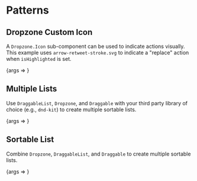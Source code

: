 
<Meta title="Packages/Drag-Drop/[patterns]" component={Dropzone} />

# Patterns

## Dropzone Custom Icon

A `Dropzone.Icon` sub-component can be used to indicate actions visually. This example
uses `arrow-retweet-stroke.svg` to indicate a "replace" action when `isHighlighted` is set.

<Canvas>
  <Story
    name="DropzoneCustomIcon"
    args={{ isHighlighted: false, messageLabel: 'Drop to replace' }}
    argTypes={{
      messageLabel: {
        name: 'children',
        control: { type: 'text' },
        table: { category: 'Story' }
      },
      isHighlighted: { control: { type: 'boolean' }, table: { category: 'Story' } }
    }}
  >
    {args => <DropzoneCustomIconStory {...args} />}
  </Story>
</Canvas>

## Multiple Lists

Use `DraggableList`, `Dropzone`, and `Draggable` with your third party library of choice (e.g., `dnd-kit`)
to create multiple sortable lists.

<Canvas>
  <Story
    name="MultipleLists"
    args={{ columns }}
    argTypes={{
      columns: {
        control: { type: 'object' },
        table: { category: 'Story' }
      }
    }}
  >
    {args => <MultipleListsStory {...args} />}
  </Story>
</Canvas>

## Sortable List

Combine `Dropzone`, `DraggableList`, and `Draggable` to create multiple sortable lists.

<Canvas>
  <Story
    name="SortableList"
    args={{ items: columns['column-1'], placeholder: false }}
    argTypes={{
      items: {
        control: { type: 'object' },
        table: { category: 'Story' }
      },
      placeholder: { control: { type: 'boolean' }, table: { category: 'Story' } }
    }}
  >
    {args => <SortableListStory {...args} />}
  </Story>
</Canvas>

